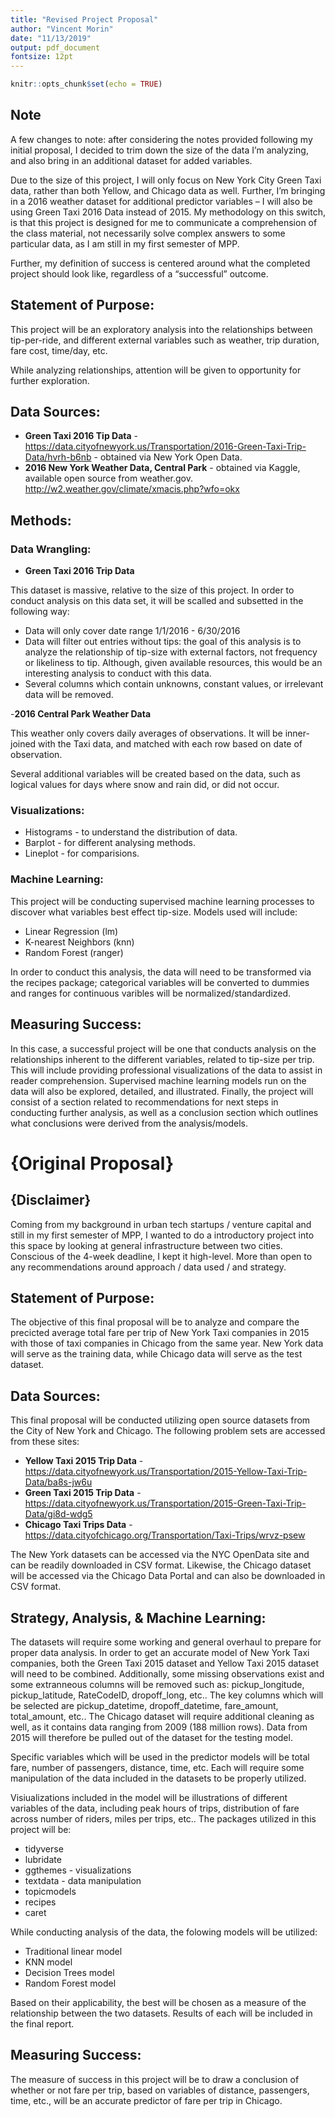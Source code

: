 ```yaml
---
title: "Revised Project Proposal"
author: "Vincent Morin"
date: "11/13/2019"
output: pdf_document
fontsize: 12pt
---
```


```r
knitr::opts_chunk$set(echo = TRUE)
```

## Note

A few changes to note: after considering the notes provided following my initial proposal, I decided to trim down the size of the data I'm analyzing, and also bring in an additional dataset for added variables. 

Due to the size of this project, I will only focus on New York City Green Taxi data, rather than both Yellow, and Chicago data as well.  Further, I'm bringing in a 2016 weather dataset for additional predictor variables -- I will also be using Green Taxi 2016 Data instead of 2015.  My methodology on this switch, is that this project is designed for me to communicate a comprehension of the class material, not necessarily solve complex answers to some particular data, as I am still in my first semester of MPP. 

Further, my definition of success is centered around what the completed project should look like, regardless of a "successful" outcome. 

## Statement of Purpose:

This project will be an exploratory analysis into the relationships between tip-per-ride, and different external variables such as weather, trip duration, fare cost, time/day, etc. 

While analyzing relationships, attention will be given to opportunity for further exploration. 

## Data Sources:

- **Green Taxi 2016 Tip Data** - [https://data.cityofnewyork.us/Transportation/2016-Green-Taxi-Trip-Data/hvrh-b6nb](https://data.cityofnewyork.us/Transportation/2016-Green-Taxi-Trip-Data/hvrh-b6nb) - obtained via New York Open Data. 
- **2016 New York Weather Data, Central Park** - obtained via Kaggle, available open source from weather.gov. [http://w2.weather.gov/climate/xmacis.php?wfo=okx](http://w2.weather.gov/climate/xmacis.php?wfo=okx)


## Methods:

### Data Wrangling:

- **Green Taxi 2016 Trip Data**

This dataset is massive, relative to the size of this project.  In order to conduct analysis on this data set, it will be scalled and subsetted in the following way:

- Data will only cover date range 1/1/2016 - 6/30/2016
- Data will filter out entries without tips:  the goal of this analysis is to analyze the relationship of tip-size with external factors, not frequency or likeliness to tip.  Although, given available resources, this would be an interesting analysis to conduct with this data. 
- Several columns which contain unknowns, constant values, or irrelevant data will be removed. 

-**2016 Central Park Weather Data**

This weather only covers daily averages of observations. It will be inner-joined with the Taxi data, and matched with each row based on date of observation. 

Several additional variables will be created based on the data, such as logical values for days where snow and rain did, or did not occur. 

### Visualizations:

- Histograms - to understand the distribution of data. 
- Barplot - for different analysing methods. 
- Lineplot - for comparisions.

### Machine Learning:

This project will be conducting supervised machine learning processes to discover what variables best effect tip-size.  Models used will include:

- Linear Regression (lm)
- K-nearest Neighbors (knn)
- Random Forest (ranger)

In order to conduct this analysis, the data will need to be transformed via the recipes package; categorical variables will be converted to dummies and ranges for continuous varibles will be normalized/standardized. 

## Measuring Success:

In this case, a successful project will be one that conducts analysis on the relationships inherent to the different variables, related to tip-size per trip.  This will include providing professional visualizations of the data to assist in reader comprehension.  Supervised machine learning models run on the data will also be explored, detailed, and illustrated.  Finally, the project will consist of a section related to recommendations for next steps in conducting further analysis, as well as a conclusion section which outlines what conclusions were derived from the analysis/models. 


# {Original Proposal}

## {Disclaimer}

Coming from my background in urban tech startups / venture capital and still in my first semester of MPP, I wanted to do a introductory project into this space by looking at general infrastructure between two cities. Conscious of the 4-week deadline, I kept it high-level.  More than open to any recommendations around approach / data used / and strategy. 

## Statement of Purpose:

The objective of this final proposal will be to analyze and compare the precicted average total fare per trip of New York Taxi companies in 2015 with those of taxi companies in Chicago from the same year.  New York data will serve as the training data, while Chicago data will serve as the test dataset. 

## Data Sources:

This final proposal will be conducted utilizing open source datasets from the City of New York and Chicago.  The following problem sets are accessed from these sites:

- **Yellow Taxi 2015 Trip Data**  - [https://data.cityofnewyork.us/Transportation/2015-Yellow-Taxi-Trip-Data/ba8s-jw6u](https://data.cityofnewyork.us/Transportation/2015-Yellow-Taxi-Trip-Data/ba8s-jw6u) 
- **Green Taxi 2015 Trip Data** - [https://data.cityofnewyork.us/Transportation/2015-Green-Taxi-Trip-Data/gi8d-wdg5](https://data.cityofnewyork.us/Transportation/2015-Green-Taxi-Trip-Data/gi8d-wdg5)
- **Chicago Taxi Trips Data** - [https://data.cityofchicago.org/Transportation/Taxi-Trips/wrvz-psew ](https://data.cityofchicago.org/Transportation/Taxi-Trips/wrvz-psew )


The New York datasets can be accessed via the NYC OpenData site and can be readily downloaded in CSV format.  Likewise, the Chicago dataset will be accessed via the Chicago Data Portal and can also be downloaded in CSV format.  

## Strategy, Analysis, & Machine Learning:

The datasets will require some working and general overhaul to prepare for proper data analysis.  In order to get an accurate model of New York Taxi companies, both the Green Taxi 2015 dataset and Yellow Taxi 2015 dataset will need to be combined.  Additionally, some missing observations exist and some extranneous columns will be removed such as: pickup_longitude, pickup_latitude, RateCodeID, dropoff_long, etc..  The key columns which will be selected are pickup_datetime, dropoff_datetime, fare_amount, total_amount, etc..  The Chicago dataset will require additional cleaning as well, as it contains data ranging from 2009 (188 million rows).  Data from 2015 will therefore be pulled out of the dataset for the testing model. 

Specific variables which will be used in the predictor models will be total fare, number of passengers, distance, time, etc.  Each will require some manipulation of the data included in the datasets to be properly utilized. 

Visiualizations included in the model will be illustrations of different variables of the data, including peak hours of trips, distribution of fare across number of riders, miles per trips, etc..
The packages utilized in this project will be:

- tidyverse 
- lubridate 
- ggthemes - visualizations 
- textdata - data manipulation 
- topicmodels 
- recipes
- caret

While conducting analysis of the data, the folowing models will be utilized:

- Traditional linear model
- KNN model
- Decision Trees model
- Random Forest model

Based on their applicability, the best will be chosen as a measure of the relationship between the two datasets.  Results of each will be included in the final report. 

## Measuring Success:

The measure of success in this project will be to draw a conclusion of whether or not fare per trip, based on variables of distance, passengers, time, etc., will be an accurate predictor of fare per trip in Chicago.  